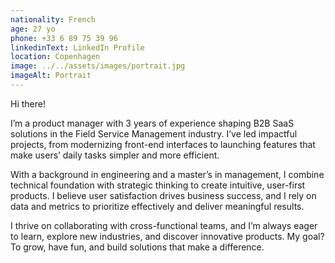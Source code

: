 ```yaml
---
nationality: French
age: 27 yo
phone: +33 6 89 75 39 96
linkedinText: LinkedIn Profile
location: Copenhagen
image: ../../assets/images/portrait.jpg
imageAlt: Portrait
---
```


Hi there!

I’m a product manager with 3 years of experience shaping B2B SaaS solutions in the Field Service Management industry. I’ve led impactful projects, from modernizing front-end interfaces to launching features that make users’ daily tasks simpler and more efficient.

With a background in engineering and a master’s in management, I combine technical foundation with strategic thinking to create intuitive, user-first products. I believe user satisfaction drives business success, and I rely on data and metrics to prioritize effectively and deliver meaningful results.

I thrive on collaborating with cross-functional teams, and I’m always eager to learn, explore new industries, and discover innovative products. My goal? To grow, have fun, and build solutions that make a difference.